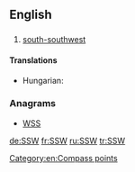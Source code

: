 ==English==

==={{abbreviation}}===
{{en-abbr}}

# [[south-southwest]]

====Translations====
{{trans-top|south-southwest}}
* Hungarian: {{t+|hu|DDNy}}
{{trans-mid}}
{{trans-bottom}}

===Anagrams===
* [[WSS#English|WSS]]


[[Category:en:Compass points]]

[[de:SSW]]
[[fr:SSW]]
[[ru:SSW]]
[[tr:SSW]]